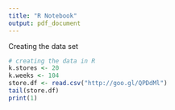 ```yaml
---
title: "R Notebook"
output: pdf_document
---
```


Creating the data set

```r
# creating the data in R
k.stores <- 20
k.weeks <- 104
store.df <- read.csv("http://goo.gl/QPDdMl")
tail(store.df)
print(1)
```




